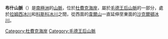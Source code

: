 {{coord|84|57|S|179|30|E|display=title}}

'''布什山脈'''（{{lang-en|Bush Mountains}}）是[[南極洲|南極洲]]的[[山脈|山脈]]，位於[[杜費克海岸|杜費克海岸]]，屬於[[毛德王后山脈|毛德王后山脈]]的一部分，處於[[拉姆西冰川|拉姆西冰川]]和[[科斯科冰川|科斯科冰川]]之間，從西面的[[韋爾山|韋爾山]]一直延伸至東面的[[沙克爾頓冰川|沙克爾頓冰川]]。

{{DEFAULTSORT:Bush Mountains}}
[[Category:杜費克海岸|Category:杜費克海岸]]
[[Category:毛德王后山脈|Category:毛德王后山脈]]


{{DufekCoast-geo-stub}}
